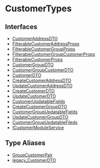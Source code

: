 
# CustomerTypes

## Interfaces

- [CustomerAddressDTO](CustomerTypes/interfaces/types.CustomerTypes.CustomerAddressDTO.mdx)
- [FilterableCustomerAddressProps](CustomerTypes/interfaces/types.CustomerTypes.FilterableCustomerAddressProps.mdx)
- [FilterableCustomerGroupProps](CustomerTypes/interfaces/types.CustomerTypes.FilterableCustomerGroupProps.mdx)
- [FilterableCustomerGroupCustomerProps](CustomerTypes/interfaces/types.CustomerTypes.FilterableCustomerGroupCustomerProps.mdx)
- [FilterableCustomerProps](CustomerTypes/interfaces/types.CustomerTypes.FilterableCustomerProps.mdx)
- [CustomerGroupDTO](CustomerTypes/interfaces/types.CustomerTypes.CustomerGroupDTO.mdx)
- [CustomerGroupCustomerDTO](CustomerTypes/interfaces/types.CustomerTypes.CustomerGroupCustomerDTO.mdx)
- [CustomerDTO](CustomerTypes/interfaces/types.CustomerTypes.CustomerDTO.mdx)
- [CreateCustomerAddressDTO](CustomerTypes/interfaces/types.CustomerTypes.CreateCustomerAddressDTO.mdx)
- [UpdateCustomerAddressDTO](CustomerTypes/interfaces/types.CustomerTypes.UpdateCustomerAddressDTO.mdx)
- [CreateCustomerDTO](CustomerTypes/interfaces/types.CustomerTypes.CreateCustomerDTO.mdx)
- [UpdateCustomerDTO](CustomerTypes/interfaces/types.CustomerTypes.UpdateCustomerDTO.mdx)
- [CustomerUpdatableFields](CustomerTypes/interfaces/types.CustomerTypes.CustomerUpdatableFields.mdx)
- [CreateCustomerGroupDTO](CustomerTypes/interfaces/types.CustomerTypes.CreateCustomerGroupDTO.mdx)
- [CustomerGroupUpdatableFields](CustomerTypes/interfaces/types.CustomerTypes.CustomerGroupUpdatableFields.mdx)
- [UpdateCustomerGroupDTO](CustomerTypes/interfaces/types.CustomerTypes.UpdateCustomerGroupDTO.mdx)
- [CustomerGroupUpdatableFileds](CustomerTypes/interfaces/types.CustomerTypes.CustomerGroupUpdatableFileds.mdx)
- [ICustomerModuleService](CustomerTypes/interfaces/types.CustomerTypes.ICustomerModuleService.mdx)

## Type Aliases

- [GroupCustomerPair](CustomerTypes/types/types.CustomerTypes.GroupCustomerPair.mdx)
- [legacy\_CustomerDTO](CustomerTypes/types/types.CustomerTypes.legacy_CustomerDTO.mdx)
